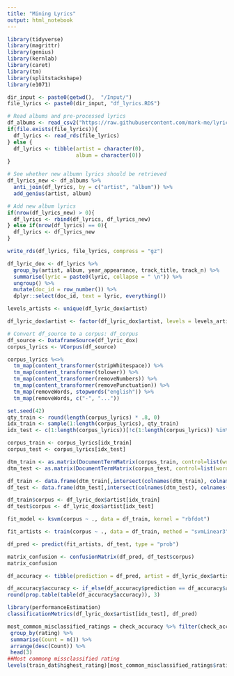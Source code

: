 ```yaml
---
title: "Mining Lyrics"
output: html_notebook
---
```




```r
library(tidyverse)
library(magrittr)
library(genius)
library(kernlab) 
library(caret) 
library(tm) 
library(splitstackshape)
library(e1071)
```
```r
dir_input <- paste0(getwd(),  "/Input/")
file_lyrics <- paste0(dir_input, "df_lyrics.RDS")

# Read albums and pre-processed lyrics
df_albums <- read_csv2("https://raw.githubusercontent.com/mark-me/lyric_mining/master/artists_albums.csv")
if(file.exists(file_lyrics)){
  df_lyrics <- read_rds(file_lyrics) 
} else {
  df_lyrics <- tibble(artist = character(0),
                      album = character(0))
}

# See whether new albumn lyrics should be retrieved
df_lyrics_new <- df_albums %>% 
  anti_join(df_lyrics, by = c("artist", "album")) %>% 
  add_genius(artist, album)

# Add new album lyrics
if(nrow(df_lyrics_new) > 0){
  df_lyrics <- rbind(df_lyrics, df_lyrics_new)
} else if(nrow(df_lyrics) == 0){
  df_lyrics <- df_lyrics_new
}

write_rds(df_lyrics, file_lyrics, compress = "gz")
```


```r
df_lyric_dox <- df_lyrics %>% 
  group_by(artist, album, year_appearance, track_title, track_n) %>% 
  summarise(lyric = paste0(lyric, collapse = " \n")) %>% 
  ungroup() %>% 
  mutate(doc_id = row_number()) %>% 
  dplyr::select(doc_id, text = lyric, everything())

levels_artists <- unique(df_lyric_dox$artist)

df_lyric_dox$artist <- factor(df_lyric_dox$artist, levels = levels_artists)

# Convert df_source to a corpus: df_corpus
df_source <- DataframeSource(df_lyric_dox)
corpus_lyrics <- VCorpus(df_source)

corpus_lyrics %<>% 
  tm_map(content_transformer(stripWhitespace)) %>% 
  tm_map(content_transformer(tolower)) %>% 
  tm_map(content_transformer(removeNumbers)) %>% 
  tm_map(content_transformer(removePunctuation)) %>% 
  tm_map(removeWords, stopwords("english")) %>% 
  tm_map(removeWords, c("-", "..."))
```

```r
set.seed(42)
qty_train <- round(length(corpus_lyrics) * .8, 0)
idx_train <- sample(1:length(corpus_lyrics), qty_train)
idx_test <- c(1:length(corpus_lyrics))[!c(1:length(corpus_lyrics)) %in% idx_train]

corpus_train <- corpus_lyrics[idx_train]
corpus_test <- corpus_lyrics[idx_test]
```

```r
dtm_train <- as.matrix(DocumentTermMatrix(corpus_train, control=list(wordLengths=c(1,Inf))))
dtm_test <- as.matrix(DocumentTermMatrix(corpus_test, control=list(wordLengths=c(1,Inf))))
```

```r
df_train <- data.frame(dtm_train[,intersect(colnames(dtm_train), colnames(dtm_test))])
df_test <- data.frame(dtm_test[,intersect(colnames(dtm_test), colnames(dtm_train))])
```

```r
df_train$corpus <- df_lyric_dox$artist[idx_train]
df_test$corpus <- df_lyric_dox$artist[idx_test]
```

```r
fit_model <- ksvm(corpus ~ ., data = df_train, kernel = "rbfdot")
```
```r
fit_artists <- train(corpus ~ ., data = df_train, method = "svmLinear3")
```

```r
df_pred <- predict(fit_artists, df_test, type = "prob")
```

```r
matrix_confusion <- confusionMatrix(df_pred, df_test$corpus)
matrix_confusion
```

```r
df_accuracy <- tibble(prediction = df_pred, artist = df_lyric_dox$artist[idx_test])

df_accuracy$accuracy <- if_else(df_accuracy$prediction == df_accuracy$artist, 1, 0)
round(prop.table(table(df_accuracy$accuracy)), 3)

library(performanceEstimation)
classificationMetrics(df_lyric_dox$artist[idx_test], df_pred)

most_common_misclassified_ratings = check_accuracy %>% filter(check_accuracy$accuracy == 0) %>%
 group_by(rating) %>%
 summarise(Count = n()) %>%
 arrange(desc(Count)) %>%
 head(3)
##Most commong missclassified rating
levels(train_dat$highest_rating)[most_common_misclassified_ratings$rating]
```

